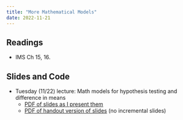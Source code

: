 ```yaml
---
title: "More Mathematical Models"
date: 2022-11-21
---
```



## Readings 

- IMS Ch 15, 16. 

## Slides and Code

- Tuesday (11/22) lecture: Math models for hypothesis testing and difference in means
  - [PDF of slides as I present them](/slides/24_math_models_ii.pdf)
  - [PDF of handout version of slides](/slides/24_math_models_ii_handout.pdf) (no incremental slides)
